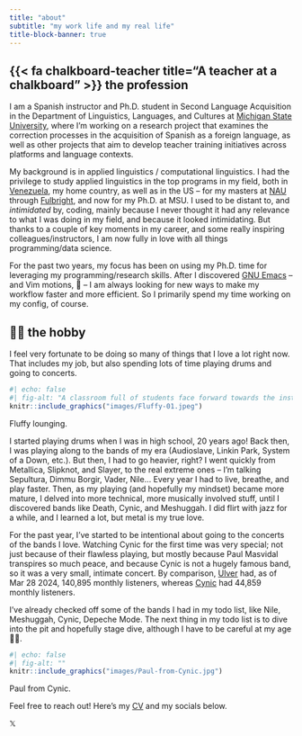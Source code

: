 ```yaml
---
title: "about"
subtitle: "my work life and my real life"
title-block-banner: true
---
```


## {{< fa chalkboard-teacher title="A teacher at a chalkboard" >}} the profession

I am a Spanish instructor and Ph.D. student in Second Language Acquisition in the Department of Linguistics, Languages, and Cultures at [Michigan State University](https://sls.msu.edu/), where I'm working on a research project that examines the correction processes in the acquisition of Spanish as a foreign language, as well as other projects that aim to develop teacher training initiatives across platforms and language contexts.

My background is in applied linguistics / computational linguistics. I had the privilege to study applied linguistics in the top programs in my field, both in [Venezuela](http://www.usb.ve/), my home country, as well as in the US -- for my masters at [NAU](https://nau.edu/english/programs/masters-degrees/ma-tesl/ma-tesl-applied-linguistics/) through [Fulbright](https://us.fulbrightonline.org/about/fulbright-us-student-program), and now for my Ph.D. at MSU. I used to be distant to, and *intimidated* by, coding, mainly because I never thought it had any relevance to what I was doing in my field, and because it looked intimidating. But thanks to a couple of key moments in my career, and some really inspiring colleagues/instructors, I am now fully in love with all things programming/data science.


<!-- :::{.column-margin} -->
<!-- ```{r} -->
<!-- #| echo: false -->
<!-- #| fig-alt: "A desk with a laptop displaying an Emacs setup" -->
<!-- knitr::include_graphics("images/teaching.jpeg") -->
<!-- ``` -->
<!-- ::: {.extra-small-text .dark-gray-text} -->
<!-- My Emacs setup. -->
<!-- ::: -->
<!-- ::: -->


For the past two years, my focus has been on using my Ph.D. time for leveraging my programming/research skills. After I discovered [GNU Emacs](https://www.gnu.org/software/emacs/) -- and Vim motions, 🤫 -- I am always looking for new ways to make my workflow faster and more efficient. So I primarily spend my time working on my config, of course.

## 🤘🏾 the hobby 

I feel very fortunate to be doing so many of things that I love a lot right now. That includes my job, but also spending lots of time playing drums and going to concerts.


:::{.column-margin}
```r
#| echo: false
#| fig-alt: "A classroom full of students face forward towards the instructor, who stands at a podium at the front of the room. Students have their laptops open on their desks. Three large TV screens are illuminated at the front of the classroom, displaying workshop materials."
knitr::include_graphics("images/Fluffy-01.jpeg")
```
::: {.extra-small-text .dark-gray-text}
Fluffy lounging.
:::
:::


I started playing drums when I was in high school, 20 years ago! Back then, I was playing along to the bands of my era (Audioslave, Linkin Park, System of a Down, etc.). But then, I had to go heavier, right? I went quickly from Metallica, Slipknot, and Slayer, to the real extreme ones -- I'm talking Sepultura, Dimmu Borgir, Vader, Nile... Every year I had to live, breathe, and play faster. Then, as my playing (and hopefully my mindset) became more mature, I delved into more technical, more musically involved stuff, until I discovered bands like Death, Cynic, and Meshuggah. I did flirt with jazz for a while, and I learned a lot, but metal is my true love.

For the past year, I've started to be intentional about going to the concerts of the bands I love. Watching Cynic for the first time was very special; not just because of their flawless playing, but mostly because Paul Masvidal transpires so much peace, and because Cynic is not a hugely famous band, so it was a very small, intimate concert. By comparison, [Ulver](https://en.wikipedia.org/wiki/Ulver) had, as of Mar 28 2024, 140,895 monthly listeners, whereas [Cynic](https://en.wikipedia.org/wiki/Cynic_(band)) had 44,859 monthly listeners.

I've already checked off some of the bands I had in my todo list, like Nile, Meshuggah, Cynic, Depeche Mode. The next thing in my todo list is to dive into the pit and hopefully stage dive, although I have to be careful at my age 👴🏾.


:::{.column-margin}
```r
#| echo: false
#| fig-alt: ""
knitr::include_graphics("images/Paul-from-Cynic.jpg")
```
::: {.extra-small-text .dark-gray-text}
Paul from Cynic.
:::
:::

Feel free to reach out! Here's my [CV](CV/leo-guedez-CV.pdf) and my socials below.

<div class="social-media-links">
  <a href="https://www.facebook.com/your-profile" target="_blank" class="social-media-icon" style="text-decoration: none;">
    <i class="fab fa-facebook"></i>
  </a>
<a href="https://twitter.com/your_profile" target="_blank" class="social-media-icon" style="text-decoration: none;">
  𝕏
</a> 
  <a href="mailto:youremail@email.com" class="social-media-icon" style="text-decoration: none;">
    <i class="fas fa-envelope"></i>
  </a>
</div>
